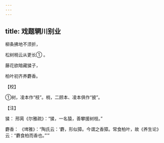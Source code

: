 ```yaml
---
---
---
```

title: 戏题辋川别业
---




柳条拂地不须折，

松树梢云从更长① 。

藤花欲暗藏猱子，

柏叶初齐养麝香。

【校】

①树，凌本作“枝”。梢，二顾本、凌本俱作“披”。

【注】

猱： 邢昺《尔雅疏》：“猱，一名猿，善攀援树枝。”

麝香： 《埤雅》：“陶氏云：‘麝，形似獐。今谓之香獐。常食柏叶，故《养生论》云：“麝食柏而香也。”’”